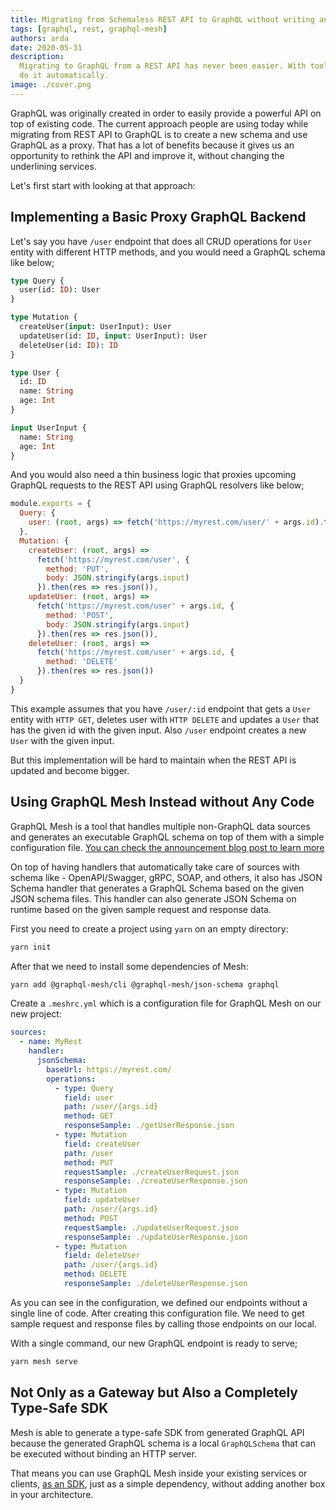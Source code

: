 ```yaml
---
title: Migrating from Schemaless REST API to GraphQL without writing any code
tags: [graphql, rest, graphql-mesh]
authors: arda
date: 2020-05-31
description:
  Migrating to GraphQL from a REST API has never been easier. With tools like GraphQL Mesh you can
  do it automatically.
image: ./cover.png
---
```


GraphQL was originally created in order to easily provide a powerful API on top of existing code.
The current approach people are using today while migrating from REST API to GraphQL is to create a
new schema and use GraphQL as a proxy. That has a lot of benefits because it gives us an opportunity
to rethink the API and improve it, without changing the underlining services.

Let's first start with looking at that approach:

## Implementing a Basic Proxy GraphQL Backend

Let's say you have `/user` endpoint that does all CRUD operations for `User` entity with different
HTTP methods, and you would need a GraphQL schema like below;

```graphql
type Query {
  user(id: ID): User
}

type Mutation {
  createUser(input: UserInput): User
  updateUser(id: ID, input: UserInput): User
  deleteUser(id: ID): ID
}

type User {
  id: ID
  name: String
  age: Int
}

input UserInput {
  name: String
  age: Int
}
```

And you would also need a thin business logic that proxies upcoming GraphQL requests to the REST API
using GraphQL resolvers like below;

```js
module.exports = {
  Query: {
    user: (root, args) => fetch('https://myrest.com/user/' + args.id).then(res => res.json())
  },
  Mutation: {
    createUser: (root, args) =>
      fetch('https://myrest.com/user', {
        method: 'PUT',
        body: JSON.stringify(args.input)
      }).then(res => res.json()),
    updateUser: (root, args) =>
      fetch('https://myrest.com/user' + args.id, {
        method: 'POST',
        body: JSON.stringify(args.input)
      }).then(res => res.json()),
    deleteUser: (root, args) =>
      fetch('https://myrest.com/user' + args.id, {
        method: 'DELETE'
      }).then(res => res.json())
  }
}
```

This example assumes that you have `/user/:id` endpoint that gets a `User` entity with `HTTP GET`,
deletes user with `HTTP DELETE` and updates a `User` that has the given id with the given input.
Also `/user` endpoint creates a new `User` with the given input.

But this implementation will be hard to maintain when the REST API is updated and become bigger.

## Using GraphQL Mesh Instead without Any Code

GraphQL Mesh is a tool that handles multiple non-GraphQL data sources and generates an executable
GraphQL schema on top of them with a simple configuration file.
[You can check the announcement blog post to learn more](/blog/graphql-mesh)

On top of having handlers that automatically take care of sources with schema like -
OpenAPI/Swagger, gRPC, SOAP, and others, it also has JSON Schema handler that generates a GraphQL
Schema based on the given JSON schema files. This handler can also generate JSON Schema on runtime
based on the given sample request and response data.

First you need to create a project using `yarn` on an empty directory:

```sh
yarn init
```

After that we need to install some dependencies of Mesh:

```sh
yarn add @graphql-mesh/cli @graphql-mesh/json-schema graphql
```

Create a `.meshrc.yml` which is a configuration file for GraphQL Mesh on our new project:

```yaml filename=".meshrc.yml"
sources:
  - name: MyRest
    handler:
      jsonSchema:
        baseUrl: https://myrest.com/
        operations:
          - type: Query
            field: user
            path: /user/{args.id}
            method: GET
            responseSample: ./getUserResponse.json
          - type: Mutation
            field: createUser
            path: /user
            method: PUT
            requestSample: ./createUserRequest.json
            responseSample: ./createUserResponse.json
          - type: Mutation
            field: updateUser
            path: /user/{args.id}
            method: POST
            requestSample: ./updateUserRequest.json
            responseSample: ./updateUserResponse.json
          - type: Mutation
            field: deleteUser
            path: /user/{args.id}
            method: DELETE
            responseSample: ./deleteUserResponse.json
```

As you can see in the configuration, we defined our endpoints without a single line of code. After
creating this configuration file. We need to get sample request and response files by calling those
endpoints on our local.

With a single command, our new GraphQL endpoint is ready to serve;

```sh
yarn mesh serve
```

## Not Only as a Gateway but Also a Completely Type-Safe SDK

Mesh is able to generate a type-safe SDK from generated GraphQL API because the generated GraphQL
schema is a local `GraphQLSchema` that can be executed without binding an HTTP server.

That means you can use GraphQL Mesh inside your existing services or clients,
[as an SDK](https://graphql-mesh.com/docs/recipes/as-sdk), just as a simple dependency, without
adding another box in your architecture.
